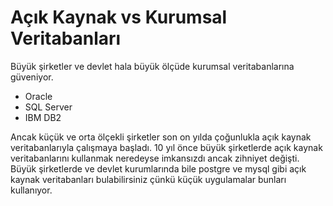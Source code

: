 # Açık Kaynak vs Kurumsal Veritabanları

Büyük şirketler ve devlet hala büyük ölçüde kurumsal veritabanlarına güveniyor.

- Oracle
- SQL Server
- IBM DB2

Ancak küçük ve orta ölçekli şirketler son on yılda çoğunlukla açık kaynak veritabanlarıyla çalışmaya başladı.
10 yıl önce büyük şirketlerde açık kaynak veritabanlarını kullanmak neredeyse imkansızdı ancak zihniyet değişti.
Büyük şirketlerde ve devlet kurumlarında bile postgre ve mysql gibi açık kaynak veritabanları bulabilirsiniz çünkü küçük uygulamalar bunları kullanıyor.

